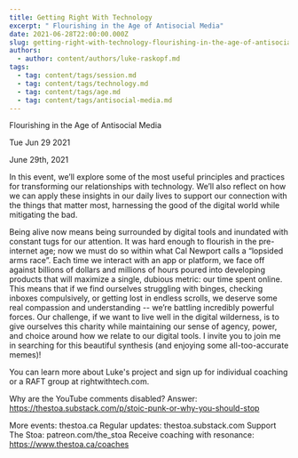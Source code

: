 ```yaml
---
title: Getting Right With Technology
excerpt: " Flourishing in the Age of Antisocial Media"
date: 2021-06-28T22:00:00.000Z
slug: getting-right-with-technology-flourishing-in-the-age-of-antisocial-media
authors:
  - author: content/authors/luke-raskopf.md
tags:
  - tag: content/tags/session.md
  - tag: content/tags/technology.md
  - tag: content/tags/age.md
  - tag: content/tags/antisocial-media.md
---
```




 Flourishing in the Age of Antisocial Media

Tue Jun 29 2021

June 29th, 2021

In this event, we’ll explore some of the most useful principles and practices for transforming our relationships with technology. We’ll also reflect on how we can apply these insights in our daily lives to support our connection with the things that matter most, harnessing the good of the digital world while mitigating the bad.

Being alive now means being surrounded by digital tools and inundated with constant tugs for our attention. It was hard enough to flourish in the pre-internet age; now we must do so within what Cal Newport calls a “lopsided arms race”. Each time we interact with an app or platform, we face off against billions of dollars and millions of hours poured into developing products that will maximize a single, dubious metric: our time spent online. This means that if we find ourselves struggling with binges, checking inboxes compulsively, or getting lost in endless scrolls, we deserve some real compassion and understanding -- we’re battling incredibly powerful forces. Our challenge, if we want to live well in the digital wilderness, is to give ourselves this charity while maintaining our sense of agency, power, and choice around how we relate to our digital tools. I invite you to join me in searching for this beautiful synthesis (and enjoying some all-too-accurate memes)!

You can learn more about Luke's project and sign up for individual coaching or a RAFT group at rightwithtech.com.

Why are the YouTube comments disabled? Answer: https://thestoa.substack.com/p/stoic-punk-or-why-you-should-stop

More events: thestoa.ca
Regular updates: thestoa.substack.com
Support The Stoa: patreon.com/the_stoa
Receive coaching with resonance: https://www.thestoa.ca/coaches


